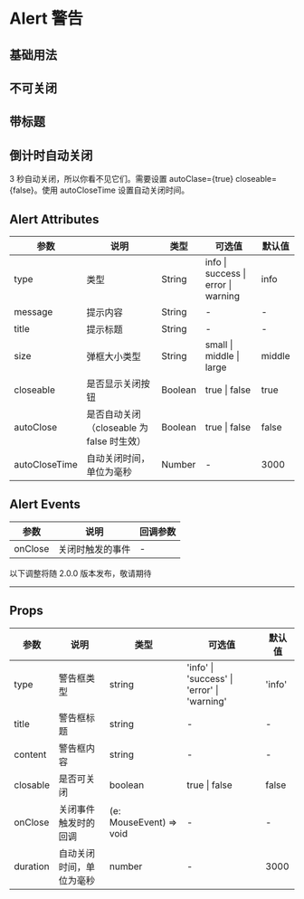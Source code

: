 # Alert 警告

## 基础用法


<DemoBase />

## 不可关闭


<DemoCloseable />

## 带标题


<DemoTitle />

## 倒计时自动关闭

3 秒自动关闭，所以你看不见它们。需要设置 autoClase={true} closeable={false}。使用 autoCloseTime 设置自动关闭时间。


<DemoAutoClose />

## Alert Attributes

| 参数          | 说明                                      | 类型    | 可选值                              | 默认值 |
| ------------- | ----------------------------------------- | ------- | ----------------------------------- | ------ |
| type          | 类型                                      | String  | info \| success \| error \| warning | info   |
| message       | 提示内容                                  | String  | -                                   | -      |
| title         | 提示标题                                  | String  | -                                   | -      |
| size          | 弹框大小类型                              | String  | small \| middle \| large            | middle |
| closeable     | 是否显示关闭按钮                          | Boolean | true \| false                       | true   |
| autoClose     | 是否自动关闭（closeable 为 false 时生效） | Boolean | true \| false                       | false  |
| autoCloseTime | 自动关闭时间，单位为毫秒                  | Number  | -                                   | 3000   |

## Alert Events

| 参数    | 说明             | 回调参数 |
| ------- | ---------------- | -------- |
| onClose | 关闭时触发的事件 | -        |

<div style={{ position: 'relative' }}>
  <span
    style={{
      position: 'absolute',
      background: '#fff',
      left: '50%',
      transform: 'translate(-50%, -50%)',
      fontSize: '14px',
      padding: 8,
      color: '#999'
    }}
  >
    以下调整将随 2.0.0 版本发布，敬请期待
  </span>
  <hr style={{ marginTop: 50, marginBottom: 20, border: '0.5px dashed #c8c8c8' }} />
</div>

## Props

| 参数     | 说明                     | 类型                    | 可选值                                      | 默认值 |
| -------- | ------------------------ | ----------------------- | ------------------------------------------- | ------ |
| type     | 警告框类型               | string                  | 'info' \| 'success' \| 'error' \| 'warning' | 'info' |
| title    | 警告框标题               | string                  | -                                           | -      |
| content  | 警告框内容               | string                  | -                                           | -      |
| closable | 是否可关闭               | boolean                 | true \| false                               | false  |
| onClose  | 关闭事件触发时的回调     | (e: MouseEvent) => void | -                                           | -      |
| duration | 自动关闭时间，单位为毫秒 | number                  | -                                           | 3000   |
